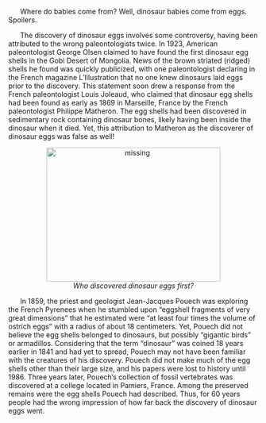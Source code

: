 <meta http-equiv="Content-Type" content="text/html; charset=utf-8">

&nbsp;&nbsp;&nbsp;&nbsp;&nbsp; Where do babies come from? Well, dinosaur babies come from eggs. Spoilers.

&nbsp;&nbsp;&nbsp;&nbsp;&nbsp; The discovery of dinosaur eggs involves some controversy, having been attributed to the wrong paleontologists twice. In 1923, American paleontologist George Olsen claimed to have found the first dinosaur egg shells in the Gobi Desert of Mongolia. News of the brown striated (ridged) shells he found was quickly publicized, with one paleontologist declaring in the French magazine L’Illustration that no one knew dinosaurs laid eggs prior to the discovery. This statement soon drew a response from the French paleontologist Louis Joleaud, who claimed that dinosaur egg shells had been found as early as 1869 in Marseille, France by the French paleontologist Philippe Matheron. The egg shells had been discovered in sedimentary rock containing dinosaur bones, likely having been inside the dinosaur when it died. Yet, this attribution to Matheron as the discoverer of dinosaur eggs was false as well!

<center>
<figure>
  <img src="http://images.nationalgeographic.com/wpf/media-live/photos/000/009/cache/dinosaur-eggs_924_990x742.jpg" alt="missing" width="350" height="270">
  <figcaption><i> Who discovered dinosaur eggs first? </i></figcaption>
</figure>
</center>

&nbsp;&nbsp;&nbsp;&nbsp;&nbsp; In 1859, the priest and geologist Jean-Jacques Pouech was exploring the French Pyrenees when he stumbled upon “eggshell fragments of very great dimensions” that he estimated were “at least four times the volume of ostrich eggs” with a radius of about 18 centimeters. Yet, Pouech did not believe the egg shells belonged to dinosaurs, but possibly “gigantic birds” or armadillos. Considering that the term “dinosaur” was coined 18 years earlier in 1841 and had yet to spread, Pouech may not have been familiar with the creatures of his discovery. Pouech did not make much of the egg shells other than their large size, and his papers were lost to history until 1986. Three years later, Pouech’s collection of fossil vertebrates was discovered at a college located in Pamiers, France. Among the preserved remains were the egg shells Pouech had described. Thus, for 60 years people had the wrong impression of how far back the discovery of dinosaur eggs went.
